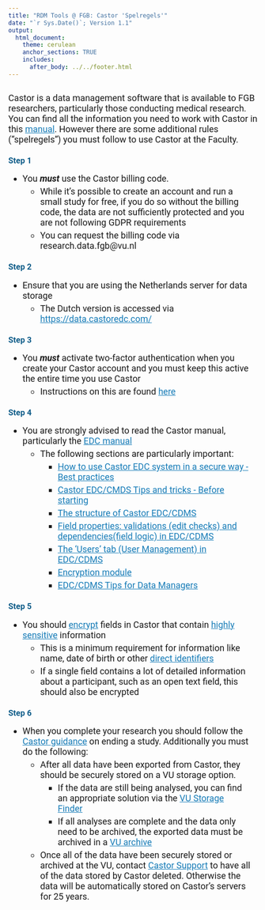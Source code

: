 ```yaml
---
title: "RDM Tools @ FGB: Castor 'Spelregels'"
date: "`r Sys.Date()`; Version 1.1"
output: 
  html_document:
    theme: cerulean
    anchor_sections: TRUE
    includes: 
      after_body: ../../footer.html
---
```


## {#CSS}

<style type="text/css">

/* need to ensure all text is in Roboto so as to be in-line with VU house style*/

body {
  font-family: 'Roboto', sans-serif;
}

/* 2022-10-11: I made the max-width on this particular document 2000px when all the others were at 1600px; this is because I noticed an issue with the positioning of the tabsets (they aren't right next to each other as desired) when in full screen mode on the wide screen monitor. Will check if this is an issue on other pages and adjust max-width as necessary */

.main-container {
  max-width: 80%;
  margin-left: auto;
  margin-right: auto;
  padding-top: 5%;
  padding-bottom: 10%;
  padding-right: 10%;
  padding-left: 10%;
}

/* the follow CSS code allows me to take the automatically included anchor sections (that I made active in the YAML with anchor_sections: TRUE) and change the icon that is shown from a hash to a link symbol from the bootstrap icon library */

a.anchor-section::before {
    content: "&#xe144";
    font-family: 'Glyphicons Halflings';
}


h1.title {
  font-size: 28px;
  text-align: center;
}

h4.date { /* this is to affect the size of the date text in the YAML when it prints in html  */
  font-size: 20px;
  text-align: center;
}

/* improve contrast for all a-tags and headers for accessibility */

a {
  color: #157bb7;
}

h1, h2, h3, h4 {
  color: #105d89;
}

p, summary {
  font-size: 18px;
}

li {
  font-size: 18px;
  margin: 5px;
}





</style>



Castor is a data management software that is available to FGB researchers, particularly those conducting medical research. You can find all the information you need to work with Castor in this [manual](https://helpdesk.castoredc.com/){target="_blank"}. However there are some additional rules ("spelregels") you must follow to use Castor at the Faculty.

### Step 1 {#step1}

* You _**must**_ use the Castor billing code.
    + While it's possible to create an account and run a small study for free, if you do so without the billing code, the data are not sufficiently protected and you are not following GDPR requirements
    + You can request the billing code via research.data.fgb@vu.nl

### Step 2 {#step2}

* Ensure that you are using the Netherlands server for data storage
    + The Dutch version is accessed via [https://data.castoredc.com/](https://data.castoredc.com/){target="_blank"} 

### Step 3 {#step3}

* You _**must**_ activate two-factor authentication when you create your Castor account and you must keep this active the entire time you use Castor
    + Instructions on this are found [here](https://helpdesk.castoredc.com/en_US/2-introduction-and-getting-started/two-factor-authentication){target="_blank"}

### Step 4 {#step4}

* You are strongly advised to read the Castor manual, particularly the [EDC manual](https://helpdesk.castoredc.com/en_US/2-castor-edc-manual){target="_blank"}
    + The following sections are particularly important:
        + [How to use Castor EDC system in a secure way - Best practices](https://helpdesk.castoredc.com/en_US/2-introduction-and-getting-started/how-to-use-castor-edc-system-in-a-secure-way-best-practices){target="_blank"}
        + [Castor EDC/CMDS Tips and tricks - Before starting](https://helpdesk.castoredc.com/en_US/2-introduction-and-getting-started/tips-and-tricks-before-starting){target="_blank"}
        + [The structure of Castor EDC/CDMS](https://helpdesk.castoredc.com/en_US/2-create-your-study-forms/3-the-structure-of-castor){target="_blank"}
        + [Field properties: validations (edit checks) and dependencies(field logic) in EDC/CDMS](https://helpdesk.castoredc.com/en_US/fields-and-field-properties/field-properties-validations-edit-checks-and-dependencies-field-logic){target="_blank"}
        + [The 'Users' tab (User Management) in EDC/CDMS](https://helpdesk.castoredc.com/en_US/manage-your-study/the-users-tab-user-management){target="_blank"}
        + [Encryption module](https://helpdesk.castoredc.com/en_US/encryption-module){target="_blank"}
        + [EDC/CDMS Tips for Data Managers](https://helpdesk.castoredc.com/en_US/tips-for-data-managers/tips-for-data-managers){target="_blank"}
        
### Step 5 {#step5} 

* You should [encrypt](https://helpdesk.castoredc.com/en_US/encryption-module/encrypt-specific-fields){target="_blank"} fields in Castor that contain [highly sensitive](../../Security/PrivacyRisks.html){target="_blank"} information
    + This is a minimum requirement for information like name, date of birth or other [direct identifiers](../definitions/Definitions.html#directID){target="_blank"}
    + If a single field contains a lot of detailed information about a participant, such as an open text field, this should also be encrypted

### Step 6 {#step6}

* When you complete your research you should follow the [Castor guidance](https://helpdesk.castoredc.com/can-i-lock-and-archive-my-study-once-it-is-complete?from_search=99167795){target="_blank"} on ending a study. Additionally you must do the following:
    + After all data have been exported from Castor, they should be securely stored on a VU storage option. 
        + If the data are still being analysed, you can find an appropriate solution via the [VU Storage Finder](https://vu.nl/en/research/storagefinder){target="_blank"}
        + If all analyses are complete and the data only need to be archived, the exported data must be archived in a [VU archive](https://rdm.vu.nl/guides/publish-and-share.html#selecting-an-archive){target="_blank"}
    + Once all of the data have been securely stored or archived at the VU, contact [Castor Support](https://helpdesk.castoredc.com/contact-us){target="_blank"} to have all of the data stored by Castor deleted. Otherwise the data will be automatically stored on Castor's servers for 25 years.



